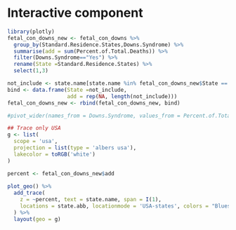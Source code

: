 # Interactive component

```r
library(plotly)
fetal_con_downs_new <- fetal_con_downs %>%
  group_by(Standard.Residence.States,Downs.Syndrome) %>%
  summarise(add = sum(Percent.of.Total.Deaths)) %>%
  filter(Downs.Syndrome=="Yes") %>%
  rename(State =Standard.Residence.States) %>%
  select(1,3)

not_include <- state.name[state.name %in% fetal_con_downs_new$State == FALSE]
bind <- data.frame(State =not_include,
                   add = rep(NA, length(not_include)))
fetal_con_downs_new <- rbind(fetal_con_downs_new, bind)

#pivot_wider(names_from = Downs.Syndrome, values_from = Percent.of.Total.Deaths)

## Trace only USA
g <- list(
  scope = 'usa',
  projection = list(type = 'albers usa'),
  lakecolor = toRGB('white')
)

percent <- fetal_con_downs_new$add
  
plot_geo() %>%
  add_trace(
    z = ~percent, text = state.name, span = I(1),
    locations = state.abb, locationmode = 'USA-states', colors = "Blues"
  ) %>%
  layout(geo = g)
```

